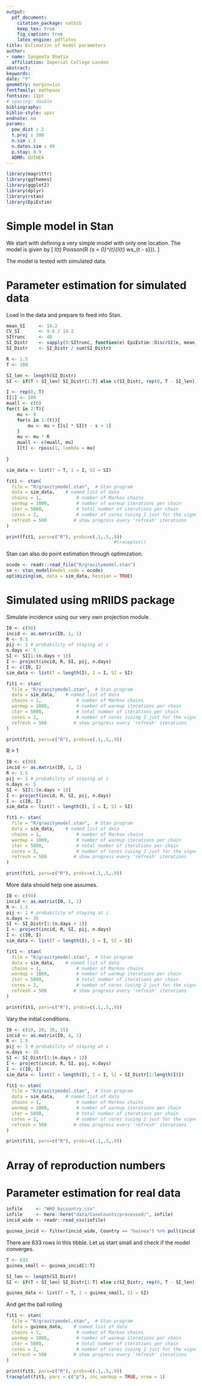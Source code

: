 ```yaml
---
output: 
  pdf_document:
    citation_package: natbib
    keep_tex: true
    fig_caption: true
    latex_engine: pdflatex
title: Estimation of model parameters
author:
- name: Sangeeta Bhatia
  affiliation: Imperial College London
abstract: 
keywords: 
date: "Y"
geometry: margin=1in
fontfamily: mathpazo
fontsize: 11pt
# spacing: double
bibliography: 
biblio-style: apsr
endnote: no
params:
  pow_dist : 2
  t.proj : 300
  n.sim : 2
  n.dates.sim : 49
  p.stay: 0.9
  ADM0: GUINEA
---
```



```r
library(magrittr)
library(ggthemes)
library(ggplot2)
library(dplyr)
library(rstan)
library(EpiEstim)

```

# Simple model in Stan

We start with defining a very simple model with only one location. The
model is given by 
\[
 I(t) \sim Poisson(R \sum_{s = 0}^{t}{I_{t} ws_{t - s}}).
\]

The model is tested with simulated data.

# Parameter estimation for simulated data
Load in the data and prepare to feed into Stan.

```r

mean_SI     <- 14.2
CV_SI       <- 9.6 / 14.2
SItrunc     <- 40
SI_Distr    <- sapply(0:SItrunc, function(e) EpiEstim::DiscrSI(e, mean_SI, mean_SI * CV_SI))
SI_Distr    <- SI_Distr / sum(SI_Distr)


```


```r

R <- 1.5
T <- 100

SI_len <- length(SI_Distr)
SI <- if(T < SI_len) SI_Distr[1:T] else c(SI_Distr, rep(0, T - SI_len))

I <- rep(0, T)
I[1] <- 100
muall <- c(0)
for(t in 2:T){
    mu <- 0
    for(s in 1:(t)){
        mu <- mu + I[s] * SI[t - s + 1]
    }
    mu <- mu * R
    muall <- c(muall, mu)
    I[t] <- rpois(1, lambda = mu)
    
}

sim_data <- list(T = T, I = I, SI = SI)

fit1 <- stan(
  file = "R/gravitymodel.stan",  # Stan program
  data = sim_data,    # named list of data
  chains = 1,             # number of Markov chains
  warmup = 1000,          # number of warmup iterations per chain
  iter = 5000,            # total number of iterations per chain
  cores = 2,              # number of cores (using 2 just for the vignette)
  refresh = 500          # show progress every 'refresh' iterations
)

print(fit1, pars=c("R"), probs=c(.1,.5,.9))
                                        #traceplot()

```

Stan can also do point estimation through optimization.

```r
ocode <- readr::read_file("R/gravitymodel.stan")
sm <- stan_model(model_code = ocode)
optimizing(sm, data = sim_data, hessian = TRUE)

```

# Simulated using mRIIDS package

Simulate incidence using our very own projection module.

```r
I0 <- c(90)
incid <- as.matrix(I0, 1, 1)
R <- 0.5
pij <- 1 # probability of staying at i
n.days <- 5
SI <- SI[1:(n.days + 1)] 
I <- project(incid, R, SI, pij, n.days)
I <- c(I0, I)
sim_data <- list(T = length(I), I = I, SI = SI)

fit1 <- stan(
  file = "R/gravitymodel.stan",  # Stan program
  data = sim_data,    # named list of data
  chains = 1,             # number of Markov chains
  warmup = 1000,          # number of warmup iterations per chain
  iter = 5000,            # total number of iterations per chain
  cores = 2,              # number of cores (using 2 just for the vignette)
  refresh = 500          # show progress every 'refresh' iterations
)

print(fit1, pars=c("R"), probs=c(.1,.5,.9))

```

R > 1

```r

I0 <- c(90)
incid <- as.matrix(I0, 1, 1)
R <- 1.5
pij <- 1 # probability of staying at i
n.days <- 5
SI <- SI[1:(n.days + 1)] 
I <- project(incid, R, SI, pij, n.days)
I <- c(I0, I)
sim_data <- list(T = length(I), I = I, SI = SI)

fit1 <- stan(
  file = "R/gravitymodel.stan",  # Stan program
  data = sim_data,    # named list of data
  chains = 1,             # number of Markov chains
  warmup = 1000,          # number of warmup iterations per chain
  iter = 5000,            # total number of iterations per chain
  cores = 2,              # number of cores (using 2 just for the vignette)
  refresh = 500          # show progress every 'refresh' iterations
)

print(fit1, pars=c("R"), probs=c(.1,.5,.9))

```

More data should help one assumes.

```r

I0 <- c(90)
incid <- as.matrix(I0, 1, 1)
R <- 1.5
pij <- 1 # probability of staying at i
n.days <- 35
SI <- SI_Distr[1:(n.days + 1)] 
I <- project(incid, R, SI, pij, n.days)
I <- c(I0, I)
sim_data <- list(T = length(I), I = I, SI = SI)

fit1 <- stan(
  file = "R/gravitymodel.stan",  # Stan program
  data = sim_data,    # named list of data
  chains = 1,             # number of Markov chains
  warmup = 1000,          # number of warmup iterations per chain
  iter = 5000,            # total number of iterations per chain
  cores = 2,              # number of cores (using 2 just for the vignette)
  refresh = 500          # show progress every 'refresh' iterations
)

print(fit1, pars=c("R"), probs=c(.1,.5,.9))

```

Vary the initial conditions.


```r

I0 <- c(10, 20, 30, 15)
incid <- as.matrix(I0, 4, 1)
R <- 1.5
pij <- 1 # probability of staying at i
n.days <- 35
SI <- SI_Distr[1:(n.days + 1)] 
I <- project(incid, R, SI, pij, n.days)
I <- c(I0, I)
sim_data <- list(T = length(I), I = I, SI = SI_Distr[1:length(I)])

fit1 <- stan(
  file = "R/gravitymodel.stan",  # Stan program
  data = sim_data,    # named list of data
  chains = 1,             # number of Markov chains
  warmup = 1000,          # number of warmup iterations per chain
  iter = 5000,            # total number of iterations per chain
  cores = 2,              # number of cores (using 2 just for the vignette)
  refresh = 500          # show progress every 'refresh' iterations
)

print(fit1, pars=c("R"), probs=c(.1,.5,.9))

```

# Array of reproduction numbers



# Parameter estimation for real data

```r

infile     <- "WHO_bycountry.csv"
infile     <- here::here("data/CaseCounts/processed/", infile)
incid_wide <- readr::read_csv(infile)

guinea_incid <- filter(incid_wide, Country == "Guinea") %>% pull(incid)

```

There are 633 rows in this tibble. Let us start small and check if the
model converges.

```r

T <- 633
guinea_small <- guinea_incid[1:T]

SI_len <- length(SI_Distr)
SI <- if(T < SI_len) SI_Distr[1:T] else c(SI_Distr, rep(0, T - SI_len))

guinea_data <- list(T = T, I = guinea_small, SI = SI)


```

And get the ball rolling

```r
fit1 <- stan(
  file = "R/gravitymodel.stan",  # Stan program
  data = guinea_data,    # named list of data
  chains = 1,             # number of Markov chains
  warmup = 1000,          # number of warmup iterations per chain
  iter = 5000,            # total number of iterations per chain
  cores = 2,              # number of cores (using 2 just for the vignette)
  refresh = 500          # show progress every 'refresh' iterations
)

print(fit1, pars=c("R"), probs=c(.1,.5,.9))
traceplot(fit1, pars = c("p"), inc_warmup = TRUE, nrow = 1)



```


